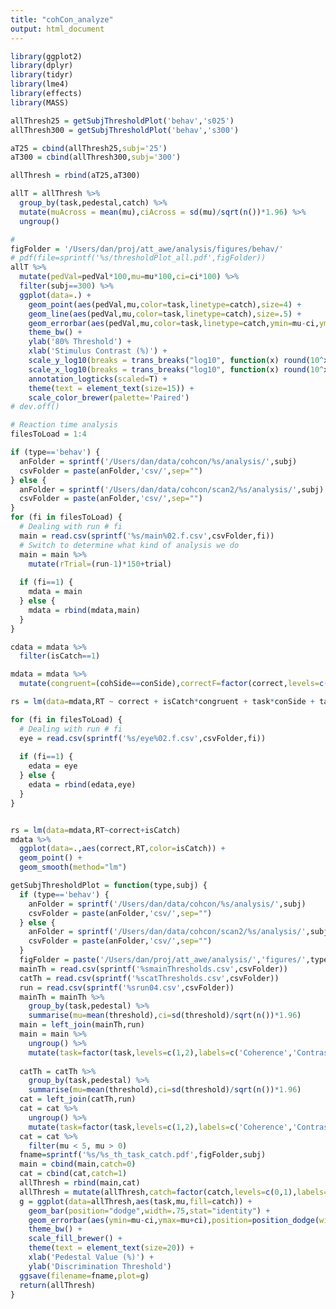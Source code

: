 ```yaml
---
title: "cohCon_analyze"
output: html_document
---
```


```r
library(ggplot2)
library(dplyr)
library(tidyr)
library(lme4)
library(effects)
library(MASS)
```


```r

allThresh25 = getSubjThresholdPlot('behav','s025')
allThresh300 = getSubjThresholdPlot('behav','s300')

aT25 = cbind(allThresh25,subj='25')
aT300 = cbind(allThresh300,subj='300')

allThresh = rbind(aT25,aT300)

allT = allThresh %>%
  group_by(task,pedestal,catch) %>%
  mutate(muAcross = mean(mu),ciAcross = sd(mu)/sqrt(n())*1.96) %>%
  ungroup()
```

```r
# 
figFolder = '/Users/dan/proj/att_awe/analysis/figures/behav/'
# pdf(file=sprintf('%s/thresholdPlot_all.pdf',figFolder))
allT %>%
  mutate(pedVal=pedVal*100,mu=mu*100,ci=ci*100) %>%
  filter(subj==300) %>%
  ggplot(data=.) +
    geom_point(aes(pedVal,mu,color=task,linetype=catch),size=4) +
    geom_line(aes(pedVal,mu,color=task,linetype=catch),size=.5) +
    geom_errorbar(aes(pedVal,mu,color=task,linetype=catch,ymin=mu-ci,ymax=mu+ci),size=.5,width=0) +
    theme_bw() +
    ylab('80% Threshold') +
    xlab('Stimulus Contrast (%)') +
    scale_y_log10(breaks = trans_breaks("log10", function(x) round(10^x,0))) +
    scale_x_log10(breaks = trans_breaks("log10", function(x) round(10^x,0))) +
    annotation_logticks(scaled=T) +
    theme(text = element_text(size=15)) +
    scale_color_brewer(palette='Paired')
# dev.off()
```

```r
# Reaction time analysis
filesToLoad = 1:4

if (type=='behav') {
  anFolder = sprintf('/Users/dan/data/cohcon/%s/analysis/',subj)
  csvFolder = paste(anFolder,'csv/',sep="")
} else {
  anFolder = sprintf('/Users/dan/data/cohcon/scan2/%s/analysis/',subj)
  csvFolder = paste(anFolder,'csv/',sep="")
}
for (fi in filesToLoad) {
  # Dealing with run # fi
  main = read.csv(sprintf('%s/main%02.f.csv',csvFolder,fi))  
  # Switch to determine what kind of analysis we do
  main = main %>% 
    mutate(rTrial=(run-1)*150+trial)
  
  if (fi==1) {
    mdata = main
  } else {
    mdata = rbind(mdata,main)
  }
}

cdata = mdata %>%
  filter(isCatch==1)

mdata = mdata %>%
  mutate(congruent=(cohSide==conSide),correctF=factor(correct,levels=c(0,1),labels=c('Incorrect','Correct')),conSide=factor(conSide,levels=c(1,2),labels=c('Left','Right')),cohSide=factor(cohSide,levels=c(1,2),labels=c('Left','Right')),taskF=factor(task,levels=c(1,2),labels=c('Coherence','Contrast')),conPedestal=factor(conPedestal),cohPedestal=factor(cohPedestal),isCatch=factor(isCatch,levels=c(0,1),labels=c('Cued','Miscued')))

rs = lm(data=mdata,RT ~ correct + isCatch*congruent + task*conSide + task*cohSide)
```

```r
for (fi in filesToLoad) {
  # Dealing with run # fi
  eye = read.csv(sprintf('%s/eye%02.f.csv',csvFolder,fi))
  
  if (fi==1) {
    edata = eye
  } else {
    edata = rbind(edata,eye)
  }
}
```

```r
```

```r
rs = lm(data=mdata,RT~correct+isCatch)
mdata %>%
  ggplot(data=.,aes(correct,RT,color=isCatch)) +
  geom_point() +
  geom_smooth(method="lm")
```


```r
getSubjThresholdPlot = function(type,subj) {
  if (type=='behav') {
    anFolder = sprintf('/Users/dan/data/cohcon/%s/analysis/',subj)
    csvFolder = paste(anFolder,'csv/',sep="")
  } else {
    anFolder = sprintf('/Users/dan/data/cohcon/scan2/%s/analysis/',subj)
    csvFolder = paste(anFolder,'csv/',sep="")
  }
  figFolder = paste('/Users/dan/proj/att_awe/analysis/','figures/',type,sep="")
  mainTh = read.csv(sprintf('%smainThresholds.csv',csvFolder))
  catTh = read.csv(sprintf('%scatThresholds.csv',csvFolder))
  run = read.csv(sprintf('%srun04.csv',csvFolder))
  mainTh = mainTh %>%
    group_by(task,pedestal) %>%
    summarise(mu=mean(threshold),ci=sd(threshold)/sqrt(n())*1.96)
  main = left_join(mainTh,run)
  main = main %>%
    ungroup() %>%
    mutate(task=factor(task,levels=c(1,2),labels=c('Coherence','Contrast')))
  
  catTh = catTh %>%
    group_by(task,pedestal) %>%
    summarise(mu=mean(threshold),ci=sd(threshold)/sqrt(n())*1.96)
  cat = left_join(catTh,run)
  cat = cat %>%
    ungroup() %>%
    mutate(task=factor(task,levels=c(1,2),labels=c('Coherence','Contrast')))
  cat = cat %>%
    filter(mu < 5, mu > 0)
  fname=sprintf('%s/%s_th_task_catch.pdf',figFolder,subj)
  main = cbind(main,catch=0)
  cat = cbind(cat,catch=1)
  allThresh = rbind(main,cat)
  allThresh = mutate(allThresh,catch=factor(catch,levels=c(0,1),labels=c('Cued','Miscued')))
  g = ggplot(data=allThresh,aes(task,mu,fill=catch)) +
    geom_bar(position="dodge",width=.75,stat="identity") +
    geom_errorbar(aes(ymin=mu-ci,ymax=mu+ci),position=position_dodge(width=.75),width=0) +
    theme_bw() +
    scale_fill_brewer() +
    theme(text = element_text(size=20)) +
    xlab('Pedestal Value (%)') +
    ylab('Discrimination Threshold')
  ggsave(filename=fname,plot=g)
  return(allThresh)
}
```